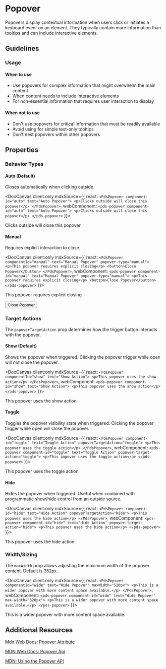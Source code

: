 
# Popover
Popovers display contextual information when users click or initiates a keyboard event on an element. They typically contain more information than tooltips and can include interactive elements.

## Guidelines
### Usage
#### When to use
- Use popovers for complex information that might overwhelm the main content
- When content needs to include interactive elements
- For non-essential information that requires user interaction to display

#### When not to use
- Don't use popovers for critical information that must be readily available
- Avoid using for simple text-only tooltips
- Don't nest popovers within other popovers

## Properties
<DocArgsTable componentName="pds-popover" docSource={components} />

### Behavior Types
#### Auto (Default)
Closes automatically when clicking outside.

<DocCanvas client:only
  mdxSource={{
    react: `
      <PdsPopover component-id="auto" text="Auto Popover">
        <p>Clicks outside will close this popover</p>
      </PdsPopover>
    `,
    webComponent: `
      <pds-popover component-id="auto" text="Auto Popover">
        <p>Clicks outside will close this popover</p>
      </pds-popover>
    `
  }}>
  <pds-popover component-id="auto" text="Auto Popover">
    <p>Clicks outside will close this popover</p>
  </pds-popover>
</DocCanvas>

#### Manual
Requires explicit interaction to close.

<DocCanvas client:only
  mdxSource={{
    react: `
      <PdsPopover componentId="manual" text="Manual Popover" popover-type="manual">
        <p>This popover requires explicit closing</p>
        <button>Close Popover</button>
      </PdsPopover>
    `,
    webComponent: `
      <pds-popover component-id="manual" text="Manual Popover" popover-type="manual">
        <p>This popover requires explicit closing</p>
        <button>Close Popover</button>
      </pds-popover>
    `
  }}>
  <pds-popover component-id="manual" text="Manual Popover" popover-type="manual">
    <p>This popover requires explicit closing</p>
    <button>Close Popover</button>
  </pds-popover>
</DocCanvas>

### Target Actions
The `popoverTargetAction` prop determines how the trigger button interacts with the popover.

#### Show (Default)
Shows the popover when triggered. Clicking the popover trigger while open will not close the popover.

<DocCanvas client:only
  mdxSource={{
    react: `
      <PdsPopover componentId="show" text="Show Action">
        <p>This popover uses the show action</p>
      </PdsPopover>
    `,
    webComponent: `
      <pds-popover component-id="show" text="Show Action">
        <p>This popover uses the show action</p>
      </pds-popover>
    `
  }}>
  <pds-popover component-id="show" text="Show Action">
    <p>This popover uses the show action</p>
  </pds-popover>
</DocCanvas>

#### Toggle
Toggles the popover visibility state when triggered. Clicking the popover trigger while open will close the popover.

<DocCanvas client:only
  mdxSource={{
    react: `
      <PdsPopover component-id="toggle" text="Toggle Action" popoverTargetAction="toggle">
        <p>This popover uses the toggle action</p>
      </PdsPopover>
    `,
    webComponent: `
      <pds-popover component-id="toggle" text="Toggle Action" popover-target-action="toggle">
        <p>This popover uses the toggle action</p>
      </pds-popover>
    `
  }}>
  <pds-popover component-id="toggle" text="Toggle Action" popover-target-action="toggle">
    <p>This popover uses the toggle action</p>
  </pds-popover>
</DocCanvas>

#### Hide
Hides the popover when triggered. Useful when combined with programmatic show/hide control from an outside source.

<DocCanvas client:only
  mdxSource={{
    react: `
      <PdsPopover component-id="hide" text="Hide Action" popoverTargetAction="hide">
        <p>This popover uses the hide action</p>
      </PdsPopover>
    `,
    webComponent: `
      <pds-popover component-id="hide" text="Hide Action" popover-target-action="hide">
        <p>This popover uses the hide action</p>
      </pds-popover>
    `
  }}>
  <pds-popover component-id="hide" text="Hide Action" popover-target-action="hide">
    <p>This popover uses the hide action</p>
  </pds-popover>
</DocCanvas>

### Width/Sizing
The `maxWidth` prop allows adjusting the maximum width of the popover content. Default is 352px.

<DocCanvas client:only
  mdxSource={{
    react: `
      <PdsPopover componentId="wide" text="Wide Popover" maxWidth="520px">
        <p>This is a wider popover with more content space available.</p>
      </PdsPopover>
    `,
    webComponent: `
      <pds-popover component-id="wide" text="Wide Popover" max-width="520px">
        <p>This is a wider popover with more content space available.</p>
      </pds-popover>
    `
  }}>
  <pds-popover component-id="wide" text="Wide Popover" max-width="520px">
    <p>This is a wider popover with more content space available.</p>
  </pds-popover>
</DocCanvas>


## Additional Resources
[Mdn Web Docs: Popover Attribute](https://developer.mozilla.org/en-US/docs/Web/API/HTMLElement/popover)

[MDN Web Docs: Popover Api](https://developer.mozilla.org/en-US/docs/Web/API/Popover_API)

[MDN: Using the Popover API](https://developer.mozilla.org/en-US/docs/Web/API/Popover_API/Using)
